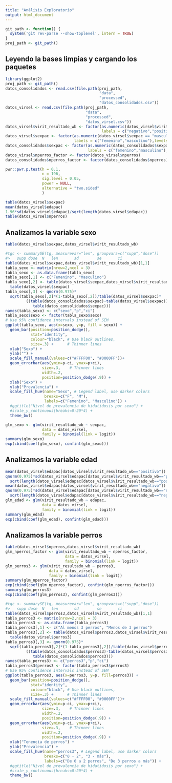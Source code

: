 ```yaml
---
title: "Análisis Exploratorio"
output: html_document
---
```


```r
git_path <- function() {
  system('git rev-parse --show-toplevel', intern = TRUE)
}
proj_path <- git_path()
```

## Leyendo la bases limpias y cargando los paquetes

```r
library(ggplot2)
proj_path <- git_path()
datos_consolidados <- read.csv(file.path(proj_path,
                                         "data",
                                         "processed",
                                         "datos_consolidados.csv"))
datos_virsel <- read.csv(file.path(proj_path,
                                   "data",
                                   "processed",
                                   "datos_virsel.csv"))
datos_virsel$virit_resultado_wb <- factor(as.numeric(datos_virsel$virit_resultado_wb == "positivo"),
                                          labels = c("negativo","positivo"),levels = c(0,1))
datos_virsel$sexpac <- factor(as.numeric(datos_virsel$sexpac == "masculino"),
                              labels = c("femenino","masculino"),levels = c(0,1))
datos_consolidados$sexpac <- factor(as.numeric(datos_consolidados$sexpac == "masculino"),
                                    labels = c("femenino","masculino"),levels = c(0,1))
datos_virsel$nperros_factor <- factor(datos_virsel$nperros)
datos_consolidados$nperros_factor <- factor(datos_consolidados$nperros)
```

```r

pwr::pwr.p.test(h = 0.1,
                n = 196,
                sig.level = 0.05,
                power = NULL, 
                alternative = "two.sided"
                )

```



```r

table(datos_virsel$sexpac)
mean(datos_virsel$edapac)
1.96*sd(datos_virsel$edapac)/sqrt(length(datos_virsel$edapac))
table(datos_virsel$nperros)

```



## Analizamos la variable sexo

```r
table(datos_virsel$sexpac,datos_virsel$virit_resultado_wb)
```



```r
#tgc <- summarySE(tg, measurevar="len", groupvars=c("supp","dose"))
#>   supp dose  N   len       sd        se       ci
table(datos_virsel$sexpac,datos_virsel$virit_resultado_wb)[1,1]
tabla_sexo <- matrix(nrow=2,ncol = 3)
tabla_sexo <- as.data.frame(tabla_sexo)
tabla_sexo[,1] <- c("Femenino", "Masculino")
tabla_sexo[,2] <- table(datos_virsel$sexpac,datos_virsel$virit_resultado_wb)[,2]/
  table(datos_virsel$sexpac)
tabla_sexo[,3] <- qnorm(0.975)*
  sqrt(tabla_sexo[,2]*(1-tabla_sexo[,2])/table(datos_virsel$sexpac)*
         ((table(datos_consolidados$sexpac)-table(datos_virsel$sexpac))/
            table(datos_consolidados$sexpac)))
names(tabla_sexo) <- c("sexo","p","ci")
tabla_sexo$sexo <- factor(tabla_sexo$sexo)
# Use 95% confidence intervals instead of SEM
ggplot(tabla_sexo, aes(x=sexo, y=p, fill = sexo)) + 
  geom_bar(position=position_dodge(),
           stat="identity",
           colour="black", # Use black outlines,
           size=.3) +      # Thinner lines
  xlab("Sexo") +
  ylab("") +
  scale_fill_manual(values=c("#FFFF00", "#0000FF"))+  
  geom_errorbar(aes(ymin=p-ci, ymax=p+ci),
                size=.3,    # Thinner lines
                width=.2,
                position=position_dodge(.9)) +
  xlab("Sexo") +
  ylab("Prevalencia") +
  scale_fill_hue(name="Sexo", # Legend label, use darker colors
                 breaks=c("F", "M"),
                 labels=c("Femenino", "Masculino")) +
  #ggtitle("Nivel de prevalencia de hidatidosis por sexo") +
  #scale_y_continuous(breaks=0:20*4) +
  theme_bw()
```

```r
glm_sexo <- glm(virit_resultado_wb ~ sexpac,
                data = datos_virsel,
                family = binomial(link = logit))
summary(glm_sexo)
exp(cbind(coef(glm_sexo), confint(glm_sexo)))  
```

## Analizamos la variable edad

```r
mean(datos_virsel$edapac[datos_virsel$virit_resultado_wb=="positivo"])
qnorm(0.975)*sd(datos_virsel$edapac[datos_virsel$virit_resultado_wb=="positivo"])/
  sqrt(length(datos_virsel$edapac[datos_virsel$virit_resultado_wb=="positivo"]))
mean(datos_virsel$edapac[datos_virsel$virit_resultado_wb=="negativo"])
qnorm(0.975)*sd(datos_virsel$edapac[datos_virsel$virit_resultado_wb=="negativo"])/
  sqrt(length(datos_virsel$edapac[datos_virsel$virit_resultado_wb=="negativo"]))
glm_edad <- glm(virit_resultado_wb ~ edapac,
                data = datos_virsel,
                family = binomial(link = logit))
summary(glm_edad)
exp(cbind(coef(glm_edad), confint(glm_edad)))
```


## Analizamos la variable perros

```r
table(datos_virsel$nperros,datos_virsel$virit_resultado_wb)
glm_nperros_factor <- glm(virit_resultado_wb ~ nperros_factor,
                          data = datos_virsel,
                          family = binomial(link = logit))
glm_perros3 <- glm(virit_resultado_wb ~ perros3,
                   data = datos_virsel,
                   family = binomial(link = logit))
summary(glm_nperros_factor)
exp(cbind(coef(glm_nperros_factor), confint(glm_nperros_factor)))
summary(glm_perros3)
exp(cbind(coef(glm_perros3), confint(glm_perros3)))
```



```r
#tgc <- summarySE(tg, measurevar="len", groupvars=c("supp","dose"))
#>   supp dose  N   len       sd        se       ci
table(datos_virsel$perros3,datos_virsel$virit_resultado_wb)[1,1]
tabla_perros3 <- matrix(nrow=2,ncol = 3)
tabla_perros3 <- as.data.frame(tabla_perros3)
tabla_perros3[,1] <- c("Al menos 3 perros", "Menos de 3 perros")
tabla_perros3[,2] <- table(datos_virsel$perros3,datos_virsel$virit_resultado_wb)[,2]/
  table(datos_virsel$perros3)
tabla_perros3[,3] <- qnorm(0.975)*
  sqrt(tabla_perros3[,2]*(1-tabla_perros3[,2])/table(datos_virsel$perros3)*
         ((table(datos_consolidados$perros3)-table(datos_virsel$perros3))/
            table(datos_consolidados$perros3)))
names(tabla_perros3) <- c("perros3","p","ci")
tabla_perros3$perros3 <- factor(tabla_perros3$perros3)
# Use 95% confidence intervals instead of SEM
ggplot(tabla_perros3, aes(x=perros3, y=p, fill=perros3)) + 
  geom_bar(position=position_dodge(),
           stat="identity",
           colour="black", # Use black outlines,
           size=.3) +      # Thinner lines
  scale_fill_manual(values=c("#FFFF00", "#0000FF"))+  
  geom_errorbar(aes(ymin=p-ci, ymax=p+ci),
                size=.3,    # Thinner lines
                width=.2,
                position=position_dodge(.9)) +
  geom_errorbar(aes(ymin=p-ci, ymax=p+ci),
                size=.3,    # Thinner lines
                width=.2,
                position=position_dodge(.9)) +
  xlab("Tenencia de perros") +
  ylab("Prevalencia") +
  scale_fill_hue(name="perros3", # Legend label, use darker colors
                 breaks=c("0 - 2", "3 - más"),
                 labels=c("De 0 a 2 perros", "De 3 perros a más")) +
  #ggtitle("Nivel de prevalencia de hidatidosis por sexo") +
  #scale_y_continuous(breaks=0:20*4) +
  theme_bw()
```
